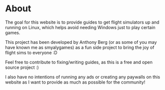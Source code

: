 # About

The goal for this website is to provide guides to get flight simulators up and running
on Linux, which helps avoid needing Windows just to play certain games.

This project has been developed by Anthony Berg (or as some of you may have known me
as smyalygames) as a fun side project to bring the joy of flight sims to everyone :D

Feel free to contribute to fixing/writing guides, as this is a free and open source
project :)

I also have no intentions of running any ads or creating any paywalls on this website
as I want to provide as much as possible for the community!
